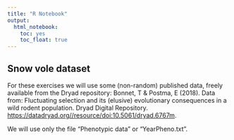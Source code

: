 ```yaml
---
title: "R Notebook"
output: 
  html_notebook: 
    toc: yes
    toc_float: true
---
```


## Snow vole dataset

For these exercises we will use some (non-random) published data, freely available from the Dryad repository:
Bonnet, T & Postma, E (2018). Data from: Fluctuating selection and its (elusive) evolutionary consequences in a wild rodent population. Dryad Digital Repository. [https://datadryad.org//resource/doi:10.5061/dryad.6767m](https://datadryad.org//resource/doi:10.5061/dryad.6767m).

We will use only the file "Phenotypic data" or "YearPheno.txt".
